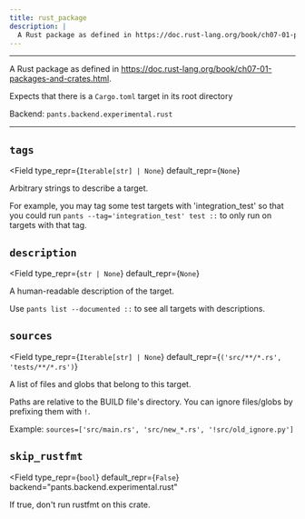 ```yaml
---
title: rust_package
description: |
  A Rust package as defined in https://doc.rust-lang.org/book/ch07-01-packages-and-crates.html.
---
```



---

A Rust package as defined in https://doc.rust-lang.org/book/ch07-01-packages-and-crates.html.

Expects that there is a `Cargo.toml` target in its root directory

Backend: <span className="color--primary">`pants.backend.experimental.rust`</span>

---

<span className={styles.options}>

## `tags`

<Field
    type_repr={`Iterable[str] | None`}
    default_repr={`None`}
>

Arbitrary strings to describe a target.

For example, you may tag some test targets with &#x27;integration_test&#x27; so that you could run `pants --tag='integration_test' test ::` to only run on targets with that tag.

</Field>

## `description`

<Field
    type_repr={`str | None`}
    default_repr={`None`}
>

A human-readable description of the target.

Use `pants list --documented ::` to see all targets with descriptions.

</Field>

## `sources`

<Field
    type_repr={`Iterable[str] | None`}
    default_repr={`('src/**/*.rs', 'tests/**/*.rs')`}
>

A list of files and globs that belong to this target.

Paths are relative to the BUILD file&#x27;s directory. You can ignore files/globs by prefixing them with `!`.

Example: `sources=['src/main.rs', 'src/new_*.rs', '!src/old_ignore.py']`

</Field>

## `skip_rustfmt`

<Field
    type_repr={`bool`}
    default_repr={`False`}
    backend="pants.backend.experimental.rust"
>

If true, don&#x27;t run rustfmt on this crate.

</Field>

</span>
